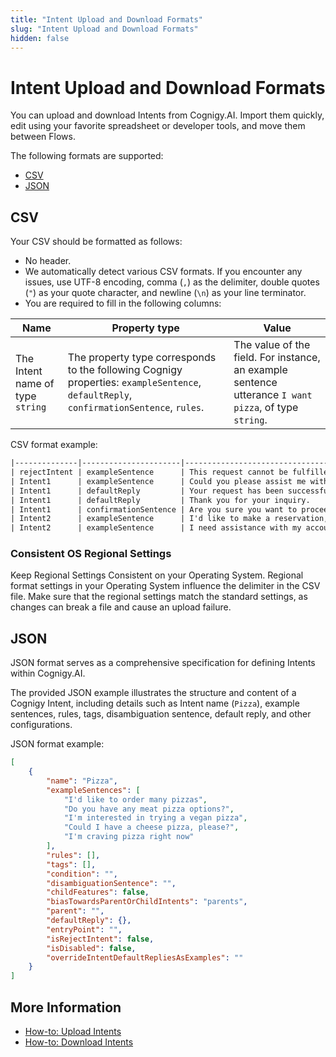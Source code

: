 ```yaml
---
title: "Intent Upload and Download Formats" 
slug: "Intent Upload and Download Formats" 
hidden: false 
---
```


# Intent Upload and Download Formats

You can upload and download Intents from Cognigy.AI. Import them quickly, edit using your favorite spreadsheet or developer tools, and move them between Flows.

The following formats are supported:

- [CSV](#csv)
- [JSON](#json)

## CSV

Your CSV should be formatted as follows:

- No header.
- We automatically detect various CSV formats. If you encounter any issues, use UTF-8 encoding, comma (`,`) as the delimiter, double quotes (`"`) as your quote character, and newline (`\n`) as your line terminator.
- You are required to fill in the following columns:

| Name	                            | Property type	                                                                                                                         | Value                                                                                                 |
|----------------------------------|----------------------------------------------------------------------------------------------------------------------------------------|-------------------------------------------------------------------------------------------------------|
| The Intent name of type `string` | The property type corresponds to the following Cognigy properties: `exampleSentence`, `defaultReply`, `confirmationSentence`, `rules`. | The value of the field. For instance, an example sentence utterance `I want pizza`, of type `string`. |

CSV format example:

```txt
|--------------|----------------------|------------------------------------------------|
| rejectIntent | exampleSentence      | This request cannot be fulfilled at this time. |
| Intent1      | exampleSentence      | Could you please assist me with this issue?    |
| Intent1      | defaultReply         | Your request has been successfully processed.  |
| Intent1      | defaultReply         | Thank you for your inquiry.                    |
| Intent1      | confirmationSentence | Are you sure you want to proceed?              |
| Intent2      | exampleSentence      | I'd like to make a reservation, please.        |
| Intent2      | exampleSentence      | I need assistance with my account.             |
```

### Consistent OS Regional Settings

Keep Regional Settings Consistent on your Operating System. Regional format settings in your Operating System influence the delimiter in the CSV file. Make sure that the regional settings match the standard settings, as changes can break a file and cause an upload failure.

## JSON

JSON format serves as a comprehensive specification for defining Intents within Cognigy.AI.

The provided JSON example illustrates the structure and content of a Cognigy Intent, including details such as Intent name (`Pizza`), example sentences, rules, tags, disambiguation sentence, default reply, and other configurations.

JSON format example:

```json
[
    {
        "name": "Pizza",
        "exampleSentences": [
            "I'd like to order many pizzas",
            "Do you have any meat pizza options?",
            "I'm interested in trying a vegan pizza",
            "Could I have a cheese pizza, please?",
            "I'm craving pizza right now"
        ],
        "rules": [],
        "tags": [],
        "condition": "",
        "disambiguationSentence": "",
        "childFeatures": false,
        "biasTowardsParentOrChildIntents": "parents",
        "parent": "",
        "defaultReply": {},
        "entryPoint": "",
        "isRejectIntent": false,
        "isDisabled": false,
        "overrideIntentDefaultRepliesAsExamples": ""
    }
]
```


## More Information

- [How-to: Upload Intents](../overview.mdx#upload-intents)
- [How-to: Download Intents](../overview.mdx#download-intents)